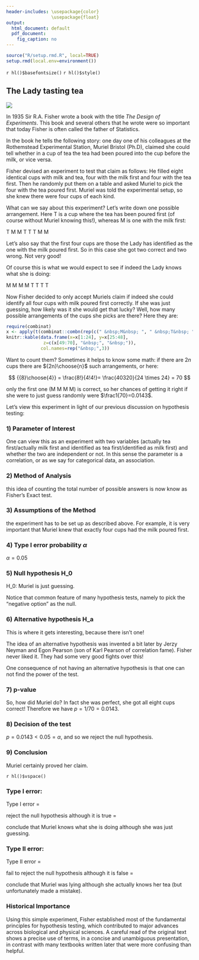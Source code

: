 ```yaml
---
header-includes: \usepackage{color}
                 \usepackage{float}
output:
  html_document: default
  pdf_document:
    fig_caption: no
---
```


```r
source("R/setup.rmd.R", local=TRUE)
setup.rmd(local.env=environment())
```
`r hl()$basefontsize()`
`r hl()$style()`

## The Lady tasting tea

![](graphs\lady_tea.jpg)

In 1935 Sir R.A. Fisher wrote a book with the title *The Design of Experiments*. This book and several others that he wrote were so important that today Fisher is often called the father of Statistics.

In the book he tells the following story: one day one of his colleagues at the Rothemstead Experimental Station, Muriel Bristol (Ph.D), claimed she could tell whether in a cup of tea the tea had been poured into the cup before the milk, or vice versa.  

Fisher devised an experiment to test that claim as follows: He filled eight identical cups with milk and tea, four with the milk first and four with the tea first. Then he randomly put them on a table and asked Muriel to pick the four with the tea poured first. Muriel was told the experimental setup, so she knew there were four cups of each kind.

What can we say about this experiment? Let's write down one possible arrangement. Here T is a cup where the tea has been poured first (of course without Muriel knowing this!), whereas M is one with the milk first:

T M M T T T M M

Let's also say that the first four cups are those the Lady has identified as the one with the milk poured first. So in this case she got two correct and two wrong. Not very good!

Of course this is what we would expect to see if indeed the Lady knows what she is doing:

M  M M M T T T T 

Now Fisher decided to only accept Muriels claim if indeed she could identify all four cups with milk poured first correctly. If she was just guessing, how likely was it she would get that lucky? Well, how many possible arrangements of the cups she picks are there? Here they are:

```r
require(combinat)
x <- apply(t(combinat::combn(rep(c(" &nbsp;M&nbsp; ", " &nbsp;T&nbsp; "), each=4), 4)), 1, paste, collapse="")
knitr::kable(data.frame(x=x[1:24], y=x[25:48],  
              z=c(x[49:70], "&nbsp;", "&nbsp;")),
             col.names=rep("&nbsp;",3))
```

Want to count them? Sometimes it helps to know some math: if there are $2n$ cups there are ${2n}\choose{n}$ such arrangements, or here:

$$
{{8}\choose{4}} = \frac{8!}{4!4!}= \frac{40320}{24 \times 24} = 70
$$

only the first one (M M M M) is correct, so her chances of getting it right if she were to just guess randomly were $\frac1{70}=0.0143$.

Let's view this experiment in light of our previous discussion on hypothesis testing:

### 1) Parameter of Interest

One can view this as an experiment with two variables (actually tea first/actually milk first and identified as tea first/identified as milk first) and whether the two are independent or not. In this sense the parameter is a correlation, or as we say for categorical data, an association.

### 2) Method of Analysis

this idea of counting the total number of possible answers is now know as Fisher's Exact test.

### 3) Assumptions of the Method

the experiment has to be set up as described above. For example, it is very important that Muriel knew that exactly four cups had the milk poured first. 

### 4) Type I error probability $\alpha$

$\alpha=0.05$ 

### 5) Null hypothesis H_0

H_0: Muriel is just guessing.

Notice that common feature of many hypothesis tests, namely to pick the "negative option" as the null.

### 6) Alternative hypothesis H_a

This is where it gets interesting, because there isn't one!

The idea of an alternative hypothesis was invented a bit later by Jerzy Neyman and Egon Pearson (son of Karl Pearson of correlation fame). Fisher never liked it. They had some very good fights over this!

One consequence of not having an alternative hypothesis is that one can not find the power of the test.

### 7) p-value

So, how did Muriel do? In fact she was perfect, she got all eight cups correct! Therefore we have $p=1/70=0.0143$.

### 8) Decision of the test

$p = 0.0143 < 0.05 = \alpha$, and so we reject the null hypothesis. 

### 9) Conclusion

Muriel certainly proved her claim.

`r hl()$vspace()`

### Type I error:

Type I error =  

reject the null hypothesis although it is true =  

conclude that Muriel knows what she is doing although she was just guessing.

### Type II error:

Type II error =  

fail to reject the null hypothesis although it is false =   

conclude that Muriel was lying although she actually knows her tea (but unfortunately made a mistake).

### Historical Importance

Using this simple experiment, Fisher established most of the fundamental principles for hypothesis testing, which contributed to major advances across biological and physical sciences. A careful read of the original text shows a precise use of terms, in a concise and unambiguous presentation, in contrast with many textbooks written later that were more confusing than helpful.
